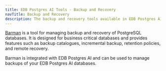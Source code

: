 ```yaml
---
title: EDB Postgres AI Tools - Backup and Recovery
navTitle: Backup and Recovery
description: The backup and recovery tools available in EDB Postgres AI Tools
---
```


[Barman](/supported-open-source/barman/) is a tool for managing backup and recovery of PostgreSQL databases. It is designed for business critical databases and provides features such as backup catalogues, incremental backup, retention policies, and remote recovery. 

Barman is integrated with EDB Postgres AI and can be used to manage backups of your EDB Postgres AI databases.

